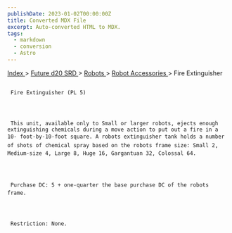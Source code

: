 ```yaml
---
publishDate: 2023-01-02T00:00:00Z
title: Converted MDX File
excerpt: Auto-converted HTML to MDX.
tags:
  - markdown
  - conversion
  - Astro
---
```


[
Index
](-index) >
[
Future d20 SRD
](future-d20-srd-index) >
[
Robots
](future-d20-srd-robots-index) >
[
Robot Accessories
](future-d20-srd-robots-robot-accessories-index) > Fire Extinguisher

##

     Fire Extinguisher (PL 5)




     This unit, available only to Small or larger robots, ejects enough extinguishing chemicals during a move action to put out a fire in a 10- foot-by-10-foot square. A robots extinguisher tank holds a number of shots of chemical spray based on the robots frame size: Small 2, Medium-size 4, Large 8, Huge 16, Gargantuan 32, Colossal 64.




     Purchase DC: 5 + one-quarter the base purchase DC of the robots frame.




     Restriction: None.
